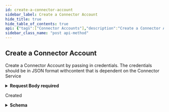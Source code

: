 ```yaml
---
id: create-a-connector-account
sidebar_label: Create a Connector Account
hide_title: true
hide_table_of_contents: true
api: {"tags":["Connector Accounts"],"description":"Create a Connector Account by passing in credentials. The credentials should be in JSON format withcontent that is dependent on the Connector Service","operationId":"createDataSourceInstance","requestBody":{"content":{"application/json":{"schema":{"required":["businessUnitId","credentials","dataSourceId","name"],"type":"object","properties":{"businessUnitId":{"type":"string","format":"uuid"},"name":{"type":"string"},"dataSourceId":{"type":"string","format":"uuid"},"credentials":{"type":"object"}}}}},"required":true},"responses":{"201":{"description":"Created","headers":{"Location":{"description":"Path to created resource","style":"simple","schema":{"type":"string"}}},"content":{"application/json":{"schema":{"required":["connectorAccount"],"type":"object","properties":{"connectorAccount":{"required":["businessUnitId","businessUnitName","created","dataSourceId","dataSourceName","id","modified","modifiedByUser","name"],"type":"object","properties":{"id":{"type":"string","format":"uuid"},"created":{"type":"string","format":"date-time"},"modified":{"type":"string","format":"date-time"},"businessUnitId":{"type":"string","format":"uuid"},"businessUnitName":{"type":"string"},"dataSourceId":{"type":"string","format":"uuid"},"dataSourceName":{"type":"string"},"name":{"type":"string"},"modifiedByUser":{"type":"string"},"collectionJobStatus":{"required":["collectionJobTimestamp","id","status","statusDetails"],"type":"object","properties":{"id":{"type":"string","format":"uuid"},"collectionJobTimestamp":{"type":"string","format":"date-time"},"status":{"type":"string"},"statusDetails":{"type":"string"}}}}},"verificationResponse":{"required":["responseBody","responseCode"],"type":"object","properties":{"responseCode":{"type":"integer","format":"int32"},"responseBody":{"type":"string"}}}}}}}}},"method":"post","path":"/api/v1/connectors/accounts","servers":[{"url":"https://expander.expanse.co"}],"security":[{"Bearer":[]}],"securitySchemes":{"ClientCredentials":{"type":"oauth2","description":"For more information on how to retrieve client credentials, visit the Xpanse [TechDocs](https://docs.paloaltonetworks.com/cortex/cortex-xpanse/cortex-xpanse-user-guide/apis-and-integrations-main/expander-apis-and-integrations/expander-apis.html#expander-apis). This is the preferred method for retrieving a JWT for Xpanse APIs. There will be significant customer communications and a lengthy migration period before refresh token support is removed in favor of the client credentials flow.\n\nExchange a `client_id` and `client_secret` for an `access_token` (JWT) that can be passed to all Xpanse APIs. See [Get Access Token from Client Credentials](#operation/getAccessToken) for more info.","flows":{"clientCredentials":{"tokenUrl":"/api/oauth2/RequestToken","scopes":{"scope-xpanse":"access Xpanse APIs"}}}},"RefreshToken-Deprecated":{"type":"apiKey","description":"Xpanse APIs continue to support this JWT retrieval method alongside the preferred client credentials flow. There will be significant customer communications and a lengthy migration period before refresh token support is removed in favor of the client credentials flow.\n\nProvide a valid Xpanse-provided refresh token to access `/api/v1/idToken/`. This route will generate a JWT token that can be used with the other api endpoints.\n\nExample: `Authorization: Bearer <refreshToken>`","name":"Authorization","in":"header"},"Bearer":{"type":"http","description":"To access Xpanse APIs, a valid access token (JWT) must be included in every request\nin the `Authorization` header, which is retrieved by going through the client credentials flow (preferred method of JWT retrieval).\n\nThe value for this header should be `Bearer <access_token>`, where the token is the base64-encoded JSON Web Token returned as the `access_token` field in the client credentials flow.","name":"Authorization","in":"header","scheme":"bearer","bearerFormat":"JWT"}},"jsonRequestBodyExample":{"businessUnitId":"3fa85f64-5717-4562-b3fc-2c963f66afa6","name":"string","dataSourceId":"3fa85f64-5717-4562-b3fc-2c963f66afa6","credentials":{}},"info":{"title":"Entrusted Attribution Sources","description":"API for configuring external integrations","termsOfService":"https://www.paloaltonetworks.com/content/dam/pan/en_US/assets/pdf/legal/palo-alto-networks-end-user-license-agreement-eula.pdf","contact":{"name":"API Support","url":"https://docs.paloaltonetworks.com/cortex/cortex-xpanse/cortex-xpanse-user-guide/apis-and-integrations-main/expander-apis-and-integrations/expander-apis.html#expander-apis","email":"expanse-support@paloaltonetworks.com"},"version":"1.0.0"},"postman":{"name":"Create a Connector Account","description":{"content":"Create a Connector Account by passing in credentials. The credentials should be in JSON format withcontent that is dependent on the Connector Service","type":"text/plain"},"url":{"path":["api","v1","connectors","accounts"],"host":["{{baseUrl}}"],"query":[],"variable":[]},"header":[{"key":"Content-Type","value":"application/json"},{"key":"Accept","value":"application/json"}],"method":"POST","body":{"mode":"raw","raw":"\"\"","options":{"raw":{"language":"json"}}}}}
sidebar_class_name: "post api-method"
---
```



## Create a Connector Account



Create a Connector Account by passing in credentials. The credentials should be in JSON format withcontent that is dependent on the Connector Service

<details style={{}}><summary style={{"textAlign":"left"}}><strong>Request Body</strong><strong style={{"fontSize":"var(--ifm-code-font-size)","color":"var(--openapi-required)"}}> required</strong></summary><div style={{"textAlign":"left","marginLeft":"1rem"}}></div><ul style={{"marginLeft":"1rem"}}><SchemaItem collapsible={false} name={"businessUnitId"} required={true} schemaDescription={undefined} schemaName={"uuid"} qualifierMessage={undefined}></SchemaItem><SchemaItem collapsible={false} name={"name"} required={true} schemaDescription={undefined} schemaName={"string"} qualifierMessage={undefined}></SchemaItem><SchemaItem collapsible={false} name={"dataSourceId"} required={true} schemaDescription={undefined} schemaName={"uuid"} qualifierMessage={undefined}></SchemaItem><SchemaItem collapsible={true} className={"schemaItem"}><details style={{}}><summary style={{}}><strong>credentials</strong><span style={{"opacity":"0.6"}}> object</span><strong style={{"fontSize":"var(--ifm-code-font-size)","color":"var(--openapi-required)"}}> required</strong></summary><div style={{"marginLeft":"1rem"}}></div></details></SchemaItem></ul></details><div><ApiTabs><TabItem label={"201"} value={"201"}><div>

Created

</div><div><details style={{}}><summary style={{"textAlign":"left"}}><strong>Schema</strong></summary><div style={{"textAlign":"left","marginLeft":"1rem"}}></div><ul style={{"marginLeft":"1rem"}}><SchemaItem collapsible={true} className={"schemaItem"}><details style={{}}><summary style={{}}><strong>connectorAccount</strong><span style={{"opacity":"0.6"}}> object</span><strong style={{"fontSize":"var(--ifm-code-font-size)","color":"var(--openapi-required)"}}> required</strong></summary><div style={{"marginLeft":"1rem"}}><ul><SchemaItem collapsible={false} name={"id"} required={true} schemaDescription={undefined} schemaName={"uuid"} qualifierMessage={undefined}></SchemaItem><SchemaItem collapsible={false} name={"created"} required={true} schemaDescription={undefined} schemaName={"date-time"} qualifierMessage={undefined}></SchemaItem><SchemaItem collapsible={false} name={"modified"} required={true} schemaDescription={undefined} schemaName={"date-time"} qualifierMessage={undefined}></SchemaItem><SchemaItem collapsible={false} name={"businessUnitId"} required={true} schemaDescription={undefined} schemaName={"uuid"} qualifierMessage={undefined}></SchemaItem><SchemaItem collapsible={false} name={"businessUnitName"} required={true} schemaDescription={undefined} schemaName={"string"} qualifierMessage={undefined}></SchemaItem><SchemaItem collapsible={false} name={"dataSourceId"} required={true} schemaDescription={undefined} schemaName={"uuid"} qualifierMessage={undefined}></SchemaItem><SchemaItem collapsible={false} name={"dataSourceName"} required={true} schemaDescription={undefined} schemaName={"string"} qualifierMessage={undefined}></SchemaItem><SchemaItem collapsible={false} name={"name"} required={true} schemaDescription={undefined} schemaName={"string"} qualifierMessage={undefined}></SchemaItem><SchemaItem collapsible={false} name={"modifiedByUser"} required={true} schemaDescription={undefined} schemaName={"string"} qualifierMessage={undefined}></SchemaItem><SchemaItem collapsible={true} className={"schemaItem"}><details style={{}}><summary style={{}}><strong>collectionJobStatus</strong><span style={{"opacity":"0.6"}}> object</span></summary><div style={{"marginLeft":"1rem"}}><ul><SchemaItem collapsible={false} name={"id"} required={true} schemaDescription={undefined} schemaName={"uuid"} qualifierMessage={undefined}></SchemaItem><SchemaItem collapsible={false} name={"collectionJobTimestamp"} required={true} schemaDescription={undefined} schemaName={"date-time"} qualifierMessage={undefined}></SchemaItem><SchemaItem collapsible={false} name={"status"} required={true} schemaDescription={undefined} schemaName={"string"} qualifierMessage={undefined}></SchemaItem><SchemaItem collapsible={false} name={"statusDetails"} required={true} schemaDescription={undefined} schemaName={"string"} qualifierMessage={undefined}></SchemaItem></ul></div></details></SchemaItem></ul></div></details></SchemaItem><SchemaItem collapsible={true} className={"schemaItem"}><details style={{}}><summary style={{}}><strong>verificationResponse</strong><span style={{"opacity":"0.6"}}> object</span></summary><div style={{"marginLeft":"1rem"}}><ul><SchemaItem collapsible={false} name={"responseCode"} required={true} schemaDescription={undefined} schemaName={"int32"} qualifierMessage={undefined}></SchemaItem><SchemaItem collapsible={false} name={"responseBody"} required={true} schemaDescription={undefined} schemaName={"string"} qualifierMessage={undefined}></SchemaItem></ul></div></details></SchemaItem></ul></details></div></TabItem></ApiTabs></div>
      